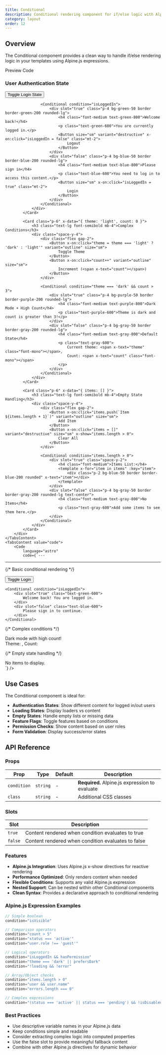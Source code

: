 ```yaml
---
title: Conditional
description: Conditional rendering component for if/else logic with Alpine.js
category: layout
order: 12
---
```



## Overview

The Conditional component provides a clean way to handle if/else rendering logic in your templates using Alpine.js expressions.

<Tabs defaultValue="preview" class="h-auto">
    <TabsList variant="pills" slot="list">
        <TabsTrigger value="preview" variant="pills">
            Preview
        </TabsTrigger>
        <TabsTrigger value="code" variant="pills">
            Code
        </TabsTrigger>
    </TabsList>
    <TabsContent value="preview" preview class="space-y-4">
        <div class="space-y-6">
            <Card class="p-6" x-data="{ isLoggedIn: false }">
                <h3 class="text-lg font-semibold mb-4">User Authentication State</h3>
                <div class="space-y-4">
                    <Button x-on:click="isLoggedIn = !isLoggedIn" variant="outline">
                        Toggle Login State
                    </Button>
                    
                    <Conditional condition="isLoggedIn">
                        <div slot="true" class="p-4 bg-green-50 border border-green-200 rounded-lg">
                            <h4 class="font-medium text-green-800">Welcome back!</h4>
                            <p class="text-green-600">You are currently logged in.</p>
                            <Button size="sm" variant="destructive" x-on:click="isLoggedIn = false" class="mt-2">
                                Logout
                            </Button>
                        </div>
                        <div slot="false" class="p-4 bg-blue-50 border border-blue-200 rounded-lg">
                            <h4 class="font-medium text-blue-800">Please sign in</h4>
                            <p class="text-blue-600">You need to log in to access this content.</p>
                            <Button size="sm" x-on:click="isLoggedIn = true" class="mt-2">
                                Login
                            </Button>
                        </div>
                    </Conditional>
                </div>
            </Card>

            <Card class="p-6" x-data="{ theme: 'light', count: 0 }">
                <h3 class="text-lg font-semibold mb-4">Complex Conditions</h3>
                <div class="space-y-4">
                    <div class="flex gap-2">
                        <Button x-on:click="theme = theme === 'light' ? 'dark' : 'light'" variant="outline" size="sm">
                            Toggle Theme
                        </Button>
                        <Button x-on:click="count++" variant="outline" size="sm">
                            Increment (<span x-text="count"></span>)
                        </Button>
                    </div>
                    
                    <Conditional condition="theme === 'dark' && count > 3">
                        <div slot="true" class="p-4 bg-purple-50 border border-purple-200 rounded-lg">
                            <h4 class="font-medium text-purple-800">Dark Mode + High Count</h4>
                            <p class="text-purple-600">Theme is dark and count is greater than 3!</p>
                        </div>
                        <div slot="false" class="p-4 bg-gray-50 border border-gray-200 rounded-lg">
                            <h4 class="font-medium text-gray-800">Default State</h4>
                            <p class="text-gray-600">
                                Current theme: <span x-text="theme" class="font-mono"></span>, 
                                Count: <span x-text="count" class="font-mono"></span>
                            </p>
                        </div>
                    </Conditional>
                </div>
            </Card>

            <Card class="p-6" x-data="{ items: [] }">
                <h3 class="text-lg font-semibold mb-4">Empty State Handling</h3>
                <div class="space-y-4">
                    <div class="flex gap-2">
                        <Button x-on:click="items.push(`Item ${items.length + 1}`)" variant="outline" size="sm">
                            Add Item
                        </Button>
                        <Button x-on:click="items = []" variant="destructive" size="sm" x-show="items.length > 0">
                            Clear All
                        </Button>
                    </div>
                    
                    <Conditional condition="items.length > 0">
                        <div slot="true" class="space-y-2">
                            <h4 class="font-medium">Items List:</h4>
                            <template x-for="item in items" :key="item">
                                <div class="p-2 bg-blue-50 border border-blue-200 rounded" x-text="item"></div>
                            </template>
                        </div>
                        <div slot="false" class="p-4 bg-gray-50 border border-gray-200 rounded-lg text-center">
                            <h4 class="font-medium text-gray-800">No Items</h4>
                            <p class="text-gray-600">Add some items to see them here.</p>
                        </div>
                    </Conditional>
                </div>
            </Card>
        </div>
    </TabsContent>
    <TabsContent value="code">
        <Code
            language="astro"
            code={`---
---

{/* Basic conditional rendering */}
<div x-data="{ isLoggedIn: false }">
    <Button x-on:click="isLoggedIn = !isLoggedIn">Toggle Login</Button>
    
    <Conditional condition="isLoggedIn">
        <div slot="true" class="text-green-600">
            Welcome back! You are logged in.
        </div>
        <div slot="false" class="text-blue-600">
            Please sign in to continue.
        </div>
    </Conditional>
</div>

{/* Complex conditions */}
<div x-data="{ theme: 'light', count: 0 }">
    <Conditional condition="theme === 'dark' && count > 3">
        <div slot="true">Dark mode with high count!</div>
        <div slot="false">
            Theme: <span x-text="theme"></span>, Count: <span x-text="count"></span>
        </div>
    </Conditional>
</div>

{/* Empty state handling */}
<div x-data="{ items: [] }">
    <Conditional condition="items.length > 0">
        <div slot="true">
            <template x-for="item in items">
                <div x-text="item"></div>
            </template>
        </div>
        <div slot="false">
            No items to display.
        </div>
    </Conditional>
</div>`}
        />
    </TabsContent>
</Tabs>

## Use Cases

The Conditional component is ideal for:

- **Authentication States**: Show different content for logged in/out users
- **Loading States**: Display loaders vs content
- **Empty States**: Handle empty lists or missing data
- **Feature Flags**: Toggle features based on conditions
- **Permission Checks**: Show content based on user roles
- **Form Validation**: Display success/error states

## API Reference

### Props

| Prop | Type | Default | Description |
|------|------|---------|-------------|
| `condition` | `string` | - | **Required.** Alpine.js expression to evaluate |
| `class` | `string` | - | Additional CSS classes |

### Slots

| Slot | Description |
|------|-------------|
| `true` | Content rendered when condition evaluates to true |
| `false` | Content rendered when condition evaluates to false |

### Features

- **Alpine.js Integration**: Uses Alpine.js x-show directives for reactive rendering
- **Performance Optimized**: Only renders content when needed
- **Flexible Conditions**: Supports any valid Alpine.js expression
- **Nested Support**: Can be nested within other Conditional components
- **Clean Syntax**: Provides a declarative approach to conditional rendering

### Alpine.js Expression Examples

```javascript
// Simple boolean
condition="isVisible"

// Comparison operators
condition="count > 5"
condition="status === 'active'"
condition="user.role !== 'guest'"

// Logical operators
condition="isLoggedIn && hasPermission"
condition="theme === 'dark' || prefersDark"
condition="!loading && !error"

// Array/Object checks
condition="items.length > 0"
condition="user && user.name"
condition="errors.length === 0"

// Complex expressions
condition="(status === 'active' || status === 'pending') && !isDisabled"
```

### Best Practices

- Use descriptive variable names in your Alpine.js data
- Keep conditions simple and readable
- Consider extracting complex logic into computed properties
- Use the false slot to provide meaningful fallback content
- Combine with other Alpine.js directives for dynamic behavior